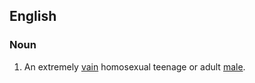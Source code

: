==English==

===Noun===
{{en-noun|sg=[[pretty]] [[boy]]}}

# {{pejorative|slang}} An extremely [[vain]] homosexual teenage or adult [[male]].